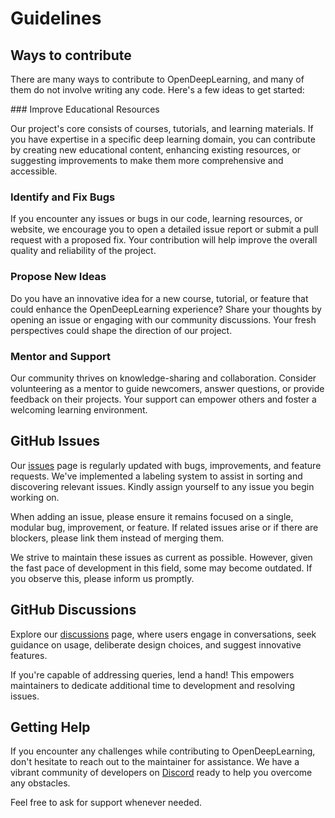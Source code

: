 
# Guidelines

## Ways to contribute

There are many ways to contribute to OpenDeepLearning, and many of them do not involve writing any code. Here's a few ideas to get started:

<Steps>
### Improve Educational Resources
 
Our project's core consists of courses, tutorials, and learning materials. If you have expertise in a specific deep learning domain, you can contribute by creating new educational content, enhancing existing resources, or suggesting improvements to make them more comprehensive and accessible.
 
### Identify and Fix Bugs
 
If you encounter any issues or bugs in our code, learning resources, or website, we encourage you to open a detailed issue report or submit a pull request with a proposed fix. Your contribution will help improve the overall quality and reliability of the project.

### Propose New Ideas

Do you have an innovative idea for a new course, tutorial, or feature that could enhance the OpenDeepLearning experience? Share your thoughts by opening an issue or engaging with our community discussions. Your fresh perspectives could shape the direction of our project.

### Mentor and Support

Our community thrives on knowledge-sharing and collaboration. Consider volunteering as a mentor to guide newcomers, answer questions, or provide feedback on their projects. Your support can empower others and foster a welcoming learning environment.

</Steps>

## GitHub Issues

Our [issues](#) page is regularly updated with bugs, improvements, and feature requests. We've implemented a labeling system to assist in sorting and discovering relevant issues. Kindly assign yourself to any issue you begin working on.

When adding an issue, please ensure it remains focused on a single, modular bug, improvement, or feature. If related issues arise or if there are blockers, please link them instead of merging them.

We strive to maintain these issues as current as possible. However, given the fast pace of development in this field, some may become outdated. If you observe this, please inform us promptly.

## GitHub Discussions

Explore our [discussions](#) page, where users engage in conversations, seek guidance on usage, deliberate design choices, and suggest innovative features.

If you're capable of addressing queries, lend a hand! This empowers maintainers to dedicate additional time to development and resolving issues.

## Getting Help

If you encounter any challenges while contributing to OpenDeepLearning, don't hesitate to reach out to the maintainer for assistance. We have a vibrant community of developers on [Discord](https://discord.com/invite/QgZHExcssR) ready to help you overcome any obstacles.

Feel free to ask for support whenever needed.
